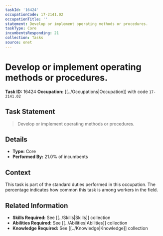 ```yaml
---
taskId: '16424'
occupationCode: 17-2141.02
occupationTitle: ''
statement: Develop or implement operating methods or procedures.
taskType: Core
incumbentsResponding: 21
collection: Tasks
source: onet
---
```

# Develop or implement operating methods or procedures.

**Task ID:** 16424
**Occupation:** [[../Occupations|Occupation]] with code `17-2141.02`

## Task Statement

> Develop or implement operating methods or procedures.

## Details

- **Type:** Core
- **Performed By:** 21.0% of incumbents

## Context

This task is part of the standard duties performed in this occupation. The percentage indicates how common this task is among workers in the field.

## Related Information

- **Skills Required:** See [[../Skills|Skills]] collection
- **Abilities Required:** See [[../Abilities|Abilities]] collection
- **Knowledge Required:** See [[../Knowledge|Knowledge]] collection
